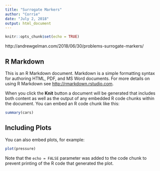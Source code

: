 ```yaml
---
title: "Surrogate Markers"
author: "Corrie"
date: "July 2, 2018"
output: html_document
---
```


```r
knitr::opts_chunk$set(echo = TRUE)
```

http://andrewgelman.com/2018/06/30/problems-surrogate-markers/

## R Markdown

This is an R Markdown document. Markdown is a simple formatting syntax for authoring HTML, PDF, and MS Word documents. For more details on using R Markdown see <http://rmarkdown.rstudio.com>.

When you click the **Knit** button a document will be generated that includes both content as well as the output of any embedded R code chunks within the document. You can embed an R code chunk like this:

```r
summary(cars)
```

## Including Plots

You can also embed plots, for example:

```r
plot(pressure)
```

Note that the `echo = FALSE` parameter was added to the code chunk to prevent printing of the R code that generated the plot.
